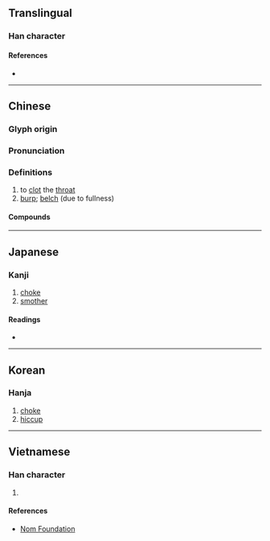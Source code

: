 {{character info/new}}
==Translingual==

===Han character===
{{Han char|rn=30|rad=口|as=12|sn=15|four=64018|canj=RGBT|ids=⿰口壹}}

====References====
* {{Han ref|kx=0208.280|dkj=04307|dj=0431.200|hdz=10681.030|uh=564E|ud=22094|bh=BC4F|bd=48207}}

----

==Chinese==
{{zh-forms}}

===Glyph origin===
{{Han etym}}

===Pronunciation===
{{zh-pron
|m=yē
|c=jit3
|mn=eh
|mc=y
|oc=y
|cat=
}}

===Definitions===
{{zh-hanzi}}

# to [[clot]] the [[throat]]
# [[burp]]; [[belch]] (due to fullness)

====Compounds====
{{zh-der|以噎廢飧|吃飯防噎|哽噎|哽噎難言|嗚噎|噎人|噎嘔|噎膈|噎饑|因噎廢食|打噎|抽噎|抽抽噎噎|氣噎|臉白氣噎|臨噎掘井|見噎廢食}}

----

==Japanese==

===Kanji===
{{ja-kanji|grade=|rs=口12}}

# [[choke]]
# [[smother]]

====Readings====
* {{ja-readings
|goon=えち
|kanon=えつ
|kanyoon=いつ
|kun=むせ-ぶ
}}

----

==Korean==

===Hanja===
{{ko-hanja|hangeul=열|rv=yeol|mr=yŏl}}

# [[choke]]
# [[hiccup]]

----

==Vietnamese==

===Han character===
{{vi-hantu|[[ế]], [[nhắc]], [[nhắt]], [[nhốt]]|rs=口12}}

# {{defn|lang=vi|sort=口12}}

====References====
* [http://nomfoundation.org/common/nom_details.php?codepoint=564e Nom Foundation]